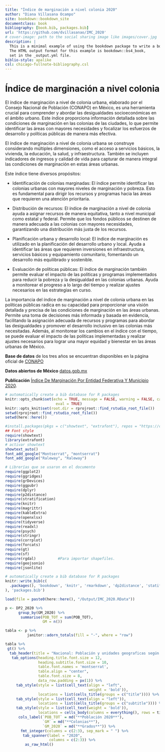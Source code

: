 ```yaml
--- 
title: "Índice de marginación a nivel colonia 2020"
author: "Diana Villasana Ocampo"
site: bookdown::bookdown_site
documentclass: book
bibliography: [book.bib, packages.bib]
url: 'https://github.com/dvillasanao/IMC_2020'
# cover-image: path to the social sharing image like images/cover.jpg
description: |
  This is a minimal example of using the bookdown package to write a book.
  The HTML output format for this example is bookdown::bs4_book,
  set in the _output.yml file.
biblio-style: apalike
csl: chicago-fullnote-bibliography.csl
---
```


# Índice de marginación a nivel colonia  {.unlisted .unnumbered}

El índice de marginación a nivel de colonia urbana, elaborado por el Consejo Nacional de Población (CONAPO) en México, es una herramienta crucial para comprender y abordar las desigualdades socioeconómicas en el ámbito urbano. Este índice proporciona información detallada sobre las condiciones de marginación en las colonias de las ciudades, lo que permite identificar las áreas con mayores necesidades y focalizar los esfuerzos de desarrollo y políticas públicas de manera más efectiva.   

El índice de marginación a nivel de colonia urbana se construye considerando múltiples dimensiones, como el acceso a servicios básicos, la vivienda, la educación, la salud, y infraestructura. También se incluyen indicadores de ingresos y calidad de vida para capturar de manera integral las condiciones de marginación en estas áreas urbanas.  

Este índice tiene diversos propósitos:     

- Identificación de colonias marginadas: El índice permite identificar las colonias urbanas con mayores niveles de marginación y pobreza. Esto es fundamental para dirigir los recursos y programas hacia las áreas que requieren una atención prioritaria.      

- Distribución de recursos: El índice de marginación a nivel de colonia ayuda a asignar recursos de manera equitativa, tanto a nivel municipal como estatal y federal. Permite que los fondos públicos se destinen de manera adecuada a las colonias con mayores necesidades, garantizando una distribución más justa de los recursos.    

- Planificación urbana y desarrollo local: El índice de marginación es utilizado en la planificación del desarrollo urbano y local. Ayuda a identificar las áreas que requieren inversiones en infraestructura, servicios básicos y equipamiento comunitario, fomentando un desarrollo más equilibrado y sostenible.   

- Evaluación de políticas públicas: El índice de marginación también permite evaluar el impacto de las políticas y programas implementados para reducir la pobreza y la desigualdad en las colonias urbanas. Ayuda a monitorear el progreso a lo largo del tiempo y realizar ajustes necesarios en las estrategias en curso.    

La importancia del índice de marginación a nivel de colonia urbana en las políticas públicas radica en su capacidad para proporcionar una visión detallada y precisa de las condiciones de marginación en las áreas urbanas. Permite una toma de decisiones más informada y basada en evidencia, facilitando la asignación adecuada de recursos y programas para abordar las desigualdades y promover el desarrollo inclusivo en las colonias más necesitadas. Además, al monitorear los cambios en el índice con el tiempo, se puede evaluar el impacto de las políticas implementadas y realizar ajustes necesarios para lograr una mayor equidad y bienestar en las áreas urbanas de México.     

**Base de datos** de los tres años se encuentran disponibles en la página oficial de [CONAPO](https://www.gob.mx/conapo/documentos/indices-de-marginacion-2020-284372)   

**Datos abiertos de México** [datos.gob.mx](https://datos.gob.mx/busca/dataset/indice-de-marginacion-carencias-poblacionales-por-localidad-municipio-y-entidad)   

**Publicación** [Índice De Marginación Por Entidad Federativa Y Municipio 2020](https://www.gob.mx/cms/uploads/attachment/file/835461/Indices_Coleccion_280623_localidad.pdf).    

```r
# automatically create a bib database for R packages
knitr::opts_chunk$set(echo = TRUE, message = FALSE, warning = FALSE, cache = TRUE, 
                       eval = TRUE)
knitr::opts_knit$set(root.dir = rprojroot::find_rstudio_root_file())
setwd(rprojroot::find_rstudio_root_file())
setwd(here::here())
```  

```r
#install.packages(pkgs = c("showtext", "extrafont"), repos = "https://cran.rstudio.com")
## Font style 
require(showtext)
library(extrafont)
# activar showtext
showtext_auto()
font_add_google("Montserrat", "montserrat")
font_add_google("Raleway", "Raleway")
```


```r
# Librerías que se usaron en el documento
require(ggplot2)
require(ggridges)
require(grDevices)
require(ggpubr)
require(dplyr)
require(p2distance)
require(stratification)
require(knitr)
require(magrittr)
require(kableExtra)
require(openxlsx)
require(tidyverse)
require(readxl)
require(psych)
require(stringr)
require(corrplot)
require(forcats)
require(gt)
require(sf)
require(rgdal)          #Para importar shapefiles.
require(geojsonio)
require(jsonlite)
```

```r
# automatically create a bib database for R packages
knitr::write_bib(c(
  .packages(), 'bookdown', 'knitr', 'rmarkdown', 'dp2distance', 'statification', 'corrplot'
), 'packages.bib')
```


```r
load(file = paste0(here::here(), "/Output/IMC_2020.RData"))

p <- DP2_2020 %>%
      group_by(GM_2020) %>%
       summarise(POB_TOT = sum(POB_TOT),
                 GM = n())

tabla <- p %>%
          janitor::adorn_totals(fill = "-", where = "row")

tabla %>% 
 gt() %>%
  tab_header(title = "Nacional: Población y unidades geograficas según el índice de marginación, 2020") %>%
   tab_options(heading.title.font.size = 12, 
               heading.subtitle.font.size = 10,
               table.font.names = 'montserrat',
               table.align = "center",
               table.font.size = 8,
               data_row.padding = px(1)) %>%
     tab_style(style = list(cell_text(align = "left",
                                      weight = 'bold')),
               locations = list(cells_title(groups = c("title")))) %>%
     tab_style(style = list(cell_text(align = "left")),
               locations = list(cells_title(groups = c("subtitle")))) %>%
     tab_style(style = list(cell_text(weight = 'bold')),
               locations = cells_body(columns = everything(), rows = tidyselect::last_col())) %>%
      cols_label(`POB_TOT` = md("**Población 2020**"),
                 `GM` = md("**Colonias**"),
                 `GM_2020` = md("**Grados**")) %>%
       fmt_integer(columns = c(2:3), sep_mark = " ") %>%
        tab_spanner(label = "2020",
                    columns = c(2:3)) %>%
         as_raw_html() 
```